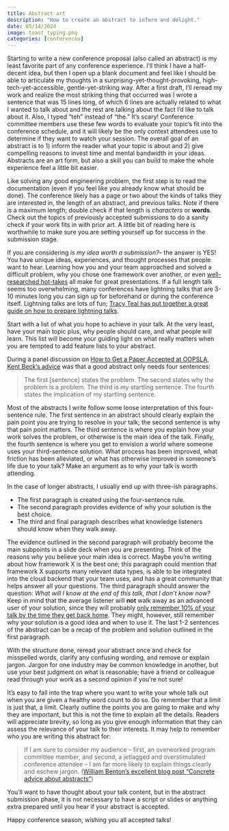 ```yaml
---
title: Abstract art
description: "How to create an abstract to inform and delight."
date: 05/14/2024
image: toast_typing.png
categories: [conferences]
---
```


Starting to write a new conference proposal (also called an abstract) is my least favorite part of any conference experience.
I'll think I have a half-decent idea, but then I open up a blank document and feel like I should be able to articulate my thoughts in a surprising-yet-thought-provoking, high-tech-yet-accessible, gentle-yet-striking way.
After a first draft, I'll reread my work and realize the most striking thing that occurred was I wrote a sentence that was 15 lines long, of which 6 lines are actually related to what I wanted to talk about and the rest are talking about the fact I'd like to talk about it. 
Also, I typed "teh" instead of "the."
It's scary!
Conference committee members use these few words to evaluate your topic’s fit into the conference schedule, and it will likely be the only context attendees use to determine if they want to watch your session.
The overall goal of an abstract is to 1) inform the reader what your topic is about and 2) give compelling reasons to invest time and mental bandwidth in your ideas.
Abstracts are an art form, but also a skill you can build to make the whole experience feel a little bit easier.

Like solving any good engineering problem, the first step is to read the documentation (even if you feel like you already know what should be done).
The conference likely has a page or two about the kinds of talks they are interested in, the length of an abstract, and previous talks. 
Note if there is a maximum length; double check if that length is _characters_ or **words**. 
Check out the topics of previously accepted submissions to do a sanity check if your work fits in with prior art.
A little bit of reading here is worthwhile to make sure you are setting yourself up for success in the submission stage.

If you are considering _is my idea worth a submission?_-- the answer is YES!
You have unique ideas, experiences, and thought processes that people want to hear.
Learning how you and your team approached and solved a difficult problem, why you chose one framework over another, or even [well-researched hot-takes](https://www.youtube.com/watch?v=7jiPeIFXb6U) all make for great presentations.
If a full length talk seems too overwhelming, many conferences have lightning talks that are 3-10 minutes long you can sign up for beforehand or during the conference itself.
Lightning talks are lots of fun; [Tracy Teal has put together a great guide on how to prepare lightning talks](https://github.com/tracykteal/lightning-talks).

Start with a list of what you hope to achieve in your talk.
At the very least, have your main topic plus, why people should care, and what people will learn.
This list will become your guiding light on what really matters when you are tempted to add feature lists to your abstract.

During a panel discussion on [How to Get a Paper Accepted at OOPSLA, Kent Beck’s advice](https://plg.uwaterloo.ca/~migod/research/beckOOPSLA.html) was that a good abstract only needs four sentences:

> The first [sentence] states the problem. The second states why the problem is a problem. The third is my startling sentence. The fourth states the implication of my startling sentence. 

Most of the abstracts I write follow some loose interpretation of this four-sentence rule. 
The first sentence in an abstract should clearly explain the pain point you are trying to resolve in your talk; the second sentence is why that pain point matters.
The third sentence is where you explain how your work solves the problem, or otherwise is the main idea of the talk.
Finally, the fourth sentence is where you get to envision a world where someone uses your third-sentence solution.
What process has been improved, what friction has been alleviated, or what has otherwise improved in someone’s life due to your talk?
Make an argument as to why your talk is worth attending.

In the case of longer abstracts, I usually end up with three-ish paragraphs.

- The first paragraph is created using the four-sentence rule. 
- The second paragraph provides evidence of why your solution is the best choice.
- The third and final paragraph describes what knowledge listeners should know when they walk away.

The evidence outlined in the second paragraph will probably become the main subpoints in a slide deck when you are presenting.
Think of the reasons _why_ you believe your main idea is correct.
Maybe you're writing about how framework X is the best one; this paragraph could mention that framework X supports many relevant data types, is able to be integrated into the cloud backend that your team uses, and has a great community that helps answer all your questions.
The third paragraph should answer the question: _What will I know at the end of this talk, that I don't know now?_
Keep in mind that the average listener will **not** walk away as an advanced user of your solution, since they will probably [only remember 10% of your talk by the time they get back home](https://presented.co.uk/how-much-do-people-remember-from-a-presentation/).
They might, however, still remember why your solution is a good idea and when to use it.
The last 1-2 sentences of the abstract can be a recap of the problem and solution outlined in the first paragraph. 

With the structure done, reread your abstract once and check for misspelled words, clarify any confusing wording, and remove or explain jargon.
Jargon for one industry may be common knowledge in another, but use your best judgment on what is reasonable; have a friend or colleague read through your work as a second opinion if you’re not sure!

It’s easy to fall into the trap where you want to write your whole talk out when you are given a healthy word count to do so.
Do remember that a limit is just that, a limit.
Clearly outline the points you are going to make and why they are important, but this is not the time to explain all the details.
Readers will appreciate brevity, so long as you give enough information that they can assess the relevance of your talk to their interests.
It may help to remember who you are writing this abstract for:

> If I am sure to consider my audience – first, an overworked program committee member, and second, a jetlagged and overstimulated conference attendee – I am far more likely to explain things clearly and eschew jargon. ([William Benton’s excellent blog post “Concrete advice about abstracts”](https://chapeau.freevariable.com/2015/11/concrete-advice-about-abstracts.html))

You’ll want to have thought about your talk content, but in the abstract submission phase, it is not necessary to have a script or slides or anything extra prepared until you hear if your abstract is accepted.

Happy conference season, wishing you all accepted talks!
